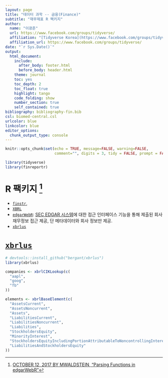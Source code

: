 ```yaml
---
layout: page
title: "데이터 과학 -- 금융(Finance)"
subtitle: "재무제표 R 팩키지"
author:
  name: "이광춘"
  url: https://www.facebook.com/groups/tidyverse/
  affiliation: "[Tidyverse Korea](https://www.facebook.com/groups/tidyverse/)"
  affiliation_url: https://www.facebook.com/groups/tidyverse/
date: "`r Sys.Date()`"
output:
  html_document: 
    include:
      after_body: footer.html
      before_body: header.html
    theme: journal
    toc: yes
    toc_depth: 2
    toc_float: true
    highlight: tango
    code_folding: show
    number_section: true
    self_contained: true
bibliography: bibliography-fin.bib
csl: biomed-central.csl
urlcolor: blue
linkcolor: blue
editor_options: 
  chunk_output_type: console
---
```


```r
knitr::opts_chunk$set(echo = TRUE, message=FALSE, warning=FALSE,
                      comment="", digits = 3, tidy = FALSE, prompt = FALSE, fig.align = 'center')

library(tidyverse)
library(finreportr)
```

# R 팩키지 [^xbrl-blog-edgarWebR] {#r-pkg-financial-stmt}

[^xbrl-blog-edgarWebR]: [OCTOBER 12, 2017 BY MWALDSTEIN, "Parsing Functions in edgarWebR"](https://micah.waldste.in/blog/blog/2017/10/parsing-functions-in-edgarwebr/)

- [`finstr`](https://github.com/bergant/finstr), 
- [`XBRL`]()
- [`edgarWebR`](https://github.com/mwaldstein/edgarWebR): [SEC EDGAR 시스템](https://www.sec.gov/edgar/search-and-access)에 대한 접근 인터페이스 기능을 통해 제출된 회사 재무정보 접근 제공, 단 메타데이터와 회사 정보만 제공.
- [`xbrlus`](https://github.com/bergant/xbrlus)

# [`xbrlus`](https://github.com/bergant/xbrlus) {#xbrlus-api}



```r
# devtools::install_github("bergant/xbrlus")
library(xbrlus) 

companies <- xbrlCIKLookup(c(
  "aapl", 
  "goog", 
  "fb"
)) 

elements <- xbrlBaseElement(c(
  "AssetsCurrent",
  "AssetsNoncurrent",
  "Assets",
  "LiabilitiesCurrent",
  "LiabilitiesNoncurrent",
  "Liabilities",
  "StockholdersEquity",
  "MinorityInterest",
  "StockholdersEquityIncludingPortionAttributableToNoncontrollingInterest",
  "LiabilitiesAndStockholdersEquity"
))
```

